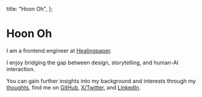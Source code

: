   title: "Hoon Oh",
};

# Hoon Oh

I am a frontend engineer at [Healingpaper](https://www.gangnamunni.com/).

I enjoy bridging the gap between design, storytelling, and human-AI interaction.

You can gain further insights into my background and interests through my [thoughts](/thoughts), find me on [GitHub](https://github.com/1005hoon), [X/Twitter](https://x.com/1005hoon), and [LinkedIn](https://www.linkedin.com/in/1005hoon).
